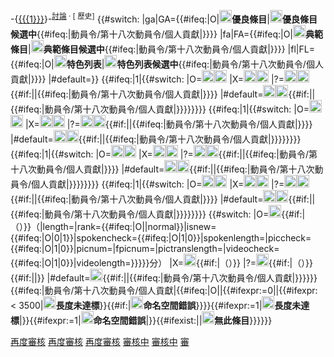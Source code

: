 <!--以下注釋內容為方便理解之用，若將注釋或原始碼換行將導致最終顯示錯誤，請注意。--><!--條目名稱顯示開始--><includeonly>-{[[{{{1}}}]]}-<sup class="plainlinks">[[Talk:{{{1}}}|<span title="前往{{{1|此條目}}}的討論頁">討論</span>]] · [{{fullurl:{{{1}}}|action=history}} <span title="檢視{{{1|此條目}}}的編輯歷史">歷史</span>]</sup> <!--條目名稱顯示結束--><!--條目等級參數開始-->{{#switch:{{{quality|}}}
|ga|GA={{#ifeq:{{{qualitycheck}}}|O|[[File:Ic control point 48px.svg|link=|20px]]'''<span class="DC18-S">優良條目</span>'''|[[File:Ic control point duplicate 48px.svg|link=WP:GAN|20px]]'''<span class="DC18-SR">優良條目候選中</span>'''{{#ifeq:{{BASEPAGENAME}}|動員令/第十八次動員令/個人貢獻|[[Category:正在進行優良條目評選的第十八次動員令個人貢獻頁|{{SUBPAGENAME}}]]}}}}
|fa|FA={{#ifeq:{{{qualitycheck}}}|O|[[File:Ic star 24px.svg|link=|20px]]'''<span class="DC18-S">典範條目</span>'''|[[File:Ic star outline 24px.svg|link=WP:FAC|20px]]'''<span class="DC18-SR">典範條目候選中</span>'''{{#ifeq:{{BASEPAGENAME}}|動員令/第十八次動員令/個人貢獻|[[Category:正在進行典範條目評選的第十八次動員令個人貢獻頁|{{SUBPAGENAME}}]]}}}}
|fl|FL={{#ifeq:{{{qualitycheck}}}|O|[[File:Ic star 24px.svg|link=|20px]]'''<span class="DC18-S">特色列表</span>'''|[[File:Ic star outline 24px.svg|link=WP:FLN|20px]]'''<span class="DC18-SR">特色列表候選中</span>'''{{#ifeq:{{BASEPAGENAME}}|動員令/第十八次動員令/個人貢獻|[[Category:正在進行特色列表評選的第十八次動員令個人貢獻頁|{{SUBPAGENAME}}]]}}}}
|#default=}}<!--條目等級參數結束--><!--有聲條目顯示參數開始-->{{#ifeq:{{{spoken|0}}}|1|{{#switch:{{{spokencheck|}}}
|O=[[File:Ic volume up 48px.svg|link=|20px]][[File:Ic check 36px.svg|link=|20px]]{{{spokentext|'''有聲條目通過'''}}}
|X=[[File:Ic volume up 48px.svg|link=|20px]][[File:Ic close 36px.svg|link=|20px]]{{{spokentext|'''有聲條目不通過'''}}}
|?=[[File:Ic volume up 48px.svg|link=|20px]][[File:Ic query builder 48px.svg|link=|20px]]{{{spokentext|'''<span class="DC18-R">有聲條目待再度審核</span>'''}}}{{#if:{{{sample|}}}||{{#ifeq:{{BASEPAGENAME}}|動員令/第十八次動員令/個人貢獻|[[Category:需要審核有聲條目的第十八次動員令個人貢獻頁|再度審核]]}}}}
|#default=[[File:Ic volume up 48px.svg|link=|20px]][[File:Ic more horiz 36px.svg|link=|20px]]{{{spokentext|'''<span class="DC18-U">有聲條目未審核</span>'''}}}{{#if:{{{sample|}}}||{{#ifeq:{{BASEPAGENAME}}|動員令/第十八次動員令/個人貢獻|[[Category:需要審核有聲條目的第十八次動員令個人貢獻頁|{{SUBPAGENAME}}]]}}}}}}}}<!--有聲條目顯示參數結束--><!--原創圖片顯示參數開始-->{{#ifeq:{{{pic|0}}}|1|{{#switch:{{{piccheck|}}}
|O=[[File:Ic photo 48px.svg|link=Wikipedia:動員令/第十八次動員令/第十八次動員令產生的多媒體項目|20px]][[File:Ic check 36px.svg|link=|20px]]{{{pictext|'''原創圖片通過'''}}}
|X=[[File:Ic photo 48px.svg|link=Wikipedia:動員令/第十八次動員令/第十八次動員令產生的多媒體項目|20px]][[File:Ic close 36px.svg|link=|20px]]{{{pictext|'''原創圖片不通過'''}}}
|?=[[File:Ic photo 48px.svg|link=Wikipedia:動員令/第十八次動員令/第十八次動員令產生的多媒體項目|20px]][[File:Ic query builder 48px.svg|link=|20px]]{{{pictext|'''<span class="DC18-R">原創圖片待再度審核</span>'''}}}{{#if:{{{sample|}}}||{{#ifeq:{{BASEPAGENAME}}|動員令/第十八次動員令/個人貢獻|[[Category:需要審核原創圖片的第十八次動員令個人貢獻頁|再度審核]]}}}}
|#default=[[File:Ic photo 48px.svg|link=Wikipedia:動員令/第十八次動員令/第十八次動員令產生的多媒體項目|20px]][[File:Ic more horiz 36px.svg|link=|20px]]{{{pictext|'''<span class="DC18-U">原創圖片未審核</span>'''}}}{{#if:{{{sample|}}}||{{#ifeq:{{BASEPAGENAME}}|動員令/第十八次動員令/個人貢獻|[[Category:需要審核原創圖片的第十八次動員令個人貢獻頁|{{SUBPAGENAME}}]]}}}}}}}}<!--原創圖片顯示參數結束--><!--原創影片顯示參數開始-->{{#ifeq:{{{video|0}}}|1|{{#switch:{{{videocheck|}}}
|O=[[File:Ic play circle outline 48px.svg|link=Wikipedia:動員令/第十八次動員令/第十八次動員令產生的多媒體項目|20px]][[File:Ic check 36px.svg|link=|20px]]{{{videotext|'''原創影片通過'''}}}
|X=[[File:Ic play circle outline 48px.svg|link=Wikipedia:動員令/第十八次動員令/第十八次動員令產生的多媒體項目|20px]][[File:Ic close 36px.svg|link=|20px]]{{{videotext|'''原創影片不通過'''}}}
|?=[[File:Ic play circle outline 48px.svg|link=Wikipedia:動員令/第十八次動員令/第十八次動員令產生的多媒體項目|20px]][[File:Ic query builder 48px.svg|link=|20px]]{{{videotext|'''<span class="DC18-R">原創影片待再度審核</span>'''}}}{{#if:{{{sample|}}}||{{#ifeq:{{BASEPAGENAME}}|動員令/第十八次動員令/個人貢獻|[[Category:需要審核原創影片的第十八次動員令個人貢獻頁|再度審核]]}}}}
|#default=[[File:Ic play circle outline 48px.svg|link=Wikipedia:動員令/第十八次動員令/第十八次動員令產生的多媒體項目|20px]][[File:Ic more horiz 36px.svg|link=|20px]]{{{videotext|'''<span class="DC18-U">原創影片未審核</span>'''}}}{{#if:{{{sample|}}}||{{#ifeq:{{BASEPAGENAME}}|動員令/第十八次動員令/個人貢獻|[[Category:需要審核原創影片的第十八次動員令個人貢獻頁|{{SUBPAGENAME}}]]}}}}}}}}<!--原創影片顯示參數結束--><!--改善工程參數開始-->{{#ifeq:{{{improve|0}}}|1|{{#switch:{{{improvecheck|}}}
|O=[[File:Ic standard 48px.svg|link=|20px]][[File:Ic check 36px.svg|link=|20px]]{{{improvetext|'''改善通過'''}}}
|X=[[File:Ic standard 48px.svg|link=|20px]][[File:Ic close 36px.svg|link=|20px]]{{{improvetext|'''改善不通過'''}}}
|?=[[File:Ic standard 48px.svg|link=|20px]][[File:Ic query builder 48px.svg|link=|20px]]{{{improvetext|'''<span class="DC18-R">改善待再度審核</span>'''}}}{{#if:{{{sample|}}}||{{#ifeq:{{BASEPAGENAME}}|動員令/第十八次動員令/個人貢獻|[[Category:有待審項的第十八次動員令個人貢獻頁|審核中]]}}}}
|#default=[[File:Ic standard 48px.svg|link=|20px]][[File:Ic more horiz 36px.svg|link=|20px]]{{{improvetext|'''<span class="DC18-U">改善未審核</span>'''}}}{{#if:{{{sample|}}}||{{#ifeq:{{BASEPAGENAME}}|動員令/第十八次動員令/個人貢獻|[[Category:需要被審核的第十八次動員令個人貢獻頁|{{SUBPAGENAME}}]]}}}}}}}}<!--改善工程參數結束--><!--條目審核參數開始-->{{#switch:{{{2|}}}
|O=[[File:Ic check 36px.svg|link=|20px]]{{{3|'''條目審核通過'''}}}{{#if:{{{hostcomments|}}}|（{{{hostcomments|}}}）}}（{{{manualscoring|{{#invoke:scoring|calculate|cat={{{type|1}}}|length={{{length|0}}}|rank={{#ifeq:{{{qualitycheck|}}}|O|{{{quality|normal}}}|normal}}|isnew={{#ifeq:{{{improvecheck|}}}|O|0|1}}|spokencheck={{#ifeq:{{{spokencheck|}}}|O|1|0}}|spokenlength={{{spokenlength|0}}}|piccheck={{#ifeq:{{{piccheck|}}}|O|1|0}}|picnum={{{picnum|0}}}|fpicnum={{{fpicnum|0}}}|pictranslength={{{pictranslength|0}}}|videocheck={{#ifeq:{{{videocheck|}}}|O|1|0}}|videolength={{{videolength|0}}}}}}}}分）
|X=[[File:Ic close 36px.svg|link=|20px]]{{{3|'''條目審核未通過'''}}}{{#if:{{{hostcomments|}}}|（{{{hostcomments|}}}）}}
|?=[[File:Ic query builder 48px.svg|link=|20px]]{{{3|'''<span class="DC18-R">條目待再度審核</span>'''}}}{{#if:{{{hostcomments|}}}|（{{{hostcomments|}}}）}}{{#if:{{{sample|}}}||[[Category:有待審項的第十八次動員令個人貢獻頁|審核中]]}}
|#default=[[File:Ic more horiz 36px.svg|link=|20px]]{{{3|'''<span class="DC18-U">條目未審核</span>'''}}}{{#if:{{{sample|}}}||{{#ifeq:{{BASEPAGENAME}}|動員令/第十八次動員令/個人貢獻|[[Category:需要被審核的第十八次動員令個人貢獻頁|{{SUBPAGENAME}}]]}}}}}}<!--條目審核參數結束--><!--自動檢查功能開始-->{{#ifeq:{{BASEPAGENAME}}|動員令/第十八次動員令/個人貢獻|{{#ifeq:{{{2|}}}|O||{{#ifexpr:{{{autocheck|1}}}=0||{{#ifexpr:{{PAGESIZE:{{{1}}}|R}} < 3500|[[File:Ic close 36px.svg|link=|20px]]'''長度未達標'''}}{{#if:{{NAMESPACE:{{{1}}}}}|[[File:Ic close 36px.svg|link=|20px]]'''命名空間錯誤'''}}}}{{#ifexpr:{{{size|0}}}=1|[[File:Ic close 36px.svg|link=|20px]]'''長度未達標'''|}}{{#ifexpr:{{{ns|0}}}=1|[[File:Ic close 36px.svg|link=|20px]]'''命名空間錯誤'''|}}{{#ifexist:{{{1|}}}||[[File:Ic close 36px.svg|link=|20px]]'''無此條目'''}}}}}}</includeonly><!--自動檢查功能結束--><!--範例開始--><noinclude>{{DC18/art|維基百科|O}}{{doc}}[[Category:第十八次動員令|審]]</noinclude><!--範例結束-->